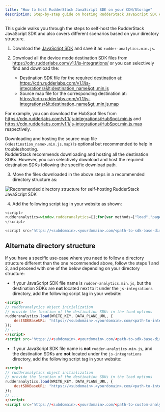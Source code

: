 ```yaml
---
title: "How to host RudderStack JavaScript SDK on your CDN/Storage"
description: Step-by-step guide on hosting RudderStack JavaScript SDK on your own CDN or storage.
---
```


This guide walks you through the steps to self-host the RudderStack JavaScript SDK and also covers different scenarios based on your directory structure.

1. Download the [JavaScript SDK](https://cdn.rudderlabs.com/v1.1/rudder-analytics.min.js) and save it as `rudder-analytics.min.js`.
2. Download all the device mode destination SDK files from https://cdn.rudderlabs.com/v1.1/js-integrations/ or you can selectively find and download the:

    - Destination SDK file for the required destination at: https://cdn.rudderlabs.com/v1.1/js-integrations/&lt;destination_name&gt;.min.js 
    - Source map file for the corresponding destination at: https://cdn.rudderlabs.com/v1.1/js-integrations/&lt;destination_name&gt;.min.js.map 

For example, you can download the HubSpot files from  https://cdn.rudderlabs.com/v1.1/js-integrations/HubSpot.min.js and  https://cdn.rudderlabs.com/v1.1/js-integrations/HubSpot.min.js.map respectively.

<div class="infoBlock">
Downloading and hosting the source map file (<code class="inline-code">&lt;destination_name&gt;.min.js.map</code>) is optional but recommended to help in troubleshooting.
</div>

<div class="infoBlock"> 
RudderStack recommends downloading and hosting all the destination SDKs. However, you can selectively download and host the required destination SDKs following the specific download path.
</div>

3. Move the files downloaded in the above steps in a recommended directory structure as: 

<img src="../../assets/js-sdk-recommended-folder-structure.png" alt="Recommended directory structure for self-hosting RudderStack JavaScript SDK" />

4. Add the following script tag in your website as shown:

```javascript
<script>
rudderanalytics=window.rudderanalytics=[];for(var methods=["load","page","track","identify","alias","group","ready","reset","getAnonymousId","setAnonymousId","getUserId","getUserTraits","getGroupId","getGroupTraits"],i=0;i<methods.length;i++){var method=methods[i];rudderanalytics[method]=function(a){return function(){rudderanalytics.push([a].concat(Array.prototype.slice.call(arguments)))}}(method)}rudderanalytics.load(WRITE_KEY,DATA_PLANE_URL),rudderanalytics.page();
</script>

<script src="https://<subdomain>.<yourdomain>.com/<path-to-sdk-base-directory>/rudder-analytics.min.js"></script>
```

## Alternate directory structure

If you have a specific use-case where you need to follow a directory structure different than the one recommended above, follow the steps 1 and 2, and proceed with one of the below depending on your directory structure:

- If your JavaScript SDK file name is `rudder-analytics.min.js`, but the destination SDKs are **not** located next to it under the `js-integrations` directory, add the following script tag in your website:

 ```html
 <script>
 // rudderanalytics object initialization
 // provide the location of the destination SDKs in the load options
 rudderanalytics.load(WRITE_KEY, DATA_PLANE_URL, {
     destSDKBaseURL: "https://<subdomain>.<yourdomain>.com/<path-to-integration-sdks>"
 });
 // ...
 </script>
 <script src="https://<subdomain>.<yourdomain>.com/<path-to-sdk-base-directory>/rudder-analytics.min.js"></script>
 ```

- If your JavaScript SDK file name is **not** `rudder-analytics.min.js`, and the destination SDKs are **not** located under the `js-integrations` directory, add the following script tag in your website:

 ```html
 <script>
 // rudderanalytics object initialization
 // provide the location of the destination SDKs in the load options
 rudderanalytics.load(WRITE_KEY, DATA_PLANE_URL, {
     destSDKBaseURL: "https://<subdomain>.<yourdomain>.com/<path-to-integration-sdks>"
 });
 // ...
 </script>
 <script src="https://<subdomain>.<yourdomain>.com/<path-to-custom-analytics-file>/<custom-analytics-file.js>"></script>
 ```